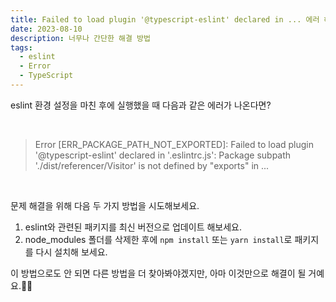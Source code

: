```yaml
---
title: Failed to load plugin '@typescript-eslint' declared in ... 에러 해결하기
date: 2023-08-10
description: 너무나 간단한 해결 방법
tags:
  - eslint
  - Error
  - TypeScript
---
```


eslint 환경 설정을 마친 후에 실행했을 때 다음과 같은 에러가 나온다면?

<br />

> Error [ERR_PACKAGE_PATH_NOT_EXPORTED]: Failed to load plugin '@typescript-eslint' declared in '.eslintrc.js': Package subpath './dist/referencer/Visitor' is not defined by "exports" in ...

<br />

문제 해결을 위해 다음 두 가지 방법을 시도해보세요.

1. eslint와 관련된 패키지를 최신 버전으로 업데이트 해보세요.
2. node_modules 폴더를 삭제한 후에 `npm install` 또는 `yarn install`로 패키지를 다시 설치해 보세요.

이 방법으로도 안 되면 다른 방법을 더 찾아봐야겠지만, 아마 이것만으로 해결이 될 거예요.🙏🏻
